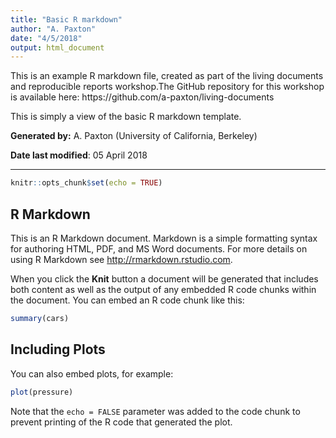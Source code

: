 ```yaml
---
title: "Basic R markdown"
author: "A. Paxton"
date: "4/5/2018"
output: html_document
---
```


This is an example R markdown file, created as part of the living documents and reproducible reports workshop.The GitHub repository for this workshop is available here: https://github.com/a-paxton/living-documents

This is simply a view of the basic R markdown template.

**Generated by:** A. Paxton (University of California, Berkeley)

**Date last modified**: 05 April 2018

***

```r
knitr::opts_chunk$set(echo = TRUE)
```

## R Markdown

This is an R Markdown document. Markdown is a simple formatting syntax for authoring HTML, PDF, and MS Word documents. For more details on using R Markdown see <http://rmarkdown.rstudio.com>.

When you click the **Knit** button a document will be generated that includes both content as well as the output of any embedded R code chunks within the document. You can embed an R code chunk like this:

```r
summary(cars)
```

## Including Plots

You can also embed plots, for example:

```r
plot(pressure)
```

Note that the `echo = FALSE` parameter was added to the code chunk to prevent printing of the R code that generated the plot.
